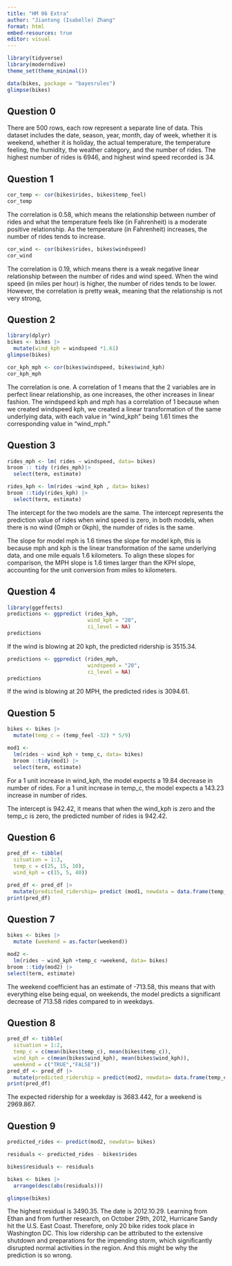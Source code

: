 ```yaml
---
title: "HM 06 Extra"
author: "Jiantong (Isabelle) Zhang"
format: html
embed-resources: true
editor: visual
---
```


```r
library(tidyverse)
library(moderndive)
theme_set(theme_minimal())
```

```r
data(bikes, package = "bayesrules")
glimpse(bikes)
```

## Question 0

There are 500 rows, each row represent a separate line of data. This dataset includes the date, season, year, month, day of week, whether it is weekend, whether it is holiday, the actual temperature, the temperature feeling, the humidity, the weather category, and the number of rides. The highest number of rides is 6946, and highest wind speed recorded is 34.

## Question 1

```r
cor_temp <- cor(bikes$rides, bikes$temp_feel)
cor_temp
```

The correlation is 0.58, which means the relationship between number of rides and what the temperature feels like (in Fahrenheit) is a moderate positive relationship. As the temperature (in Fahrenheit) increases, the number of rides tends to increase.

```r
cor_wind <- cor(bikes$rides, bikes$windspeed)
cor_wind
```

The correlation is 0.19, which means there is a weak negative linear relationship between the number of rides and wind speed. When the wind speed (in miles per hour) is higher, the number of rides tends to be lower. However, the correlation is pretty weak, meaning that the relationship is not very strong,

## Question 2

```r
library(dplyr)
bikes <- bikes |>
  mutate(wind_kph = windspeed *1.61)
glimpse(bikes)
```

```r
cor_kph_mph <- cor(bikes$windspeed, bikes$wind_kph)
cor_kph_mph
```

The correlation is one. A correlation of 1 means that the 2 variables are in perfect linear relationship, as one increases, the other increases in linear fashion. The windspeed kph and mph has a correlation of 1 because when we created windspeed kph, we created a linear transformation of the same underlying data, with each value in "wind_kph" being 1.61 times the corresponding value in "wind_mph."

## Question 3

```r
rides_mph <- lm( rides ~ windspeed, data= bikes)
broom :: tidy (rides_mph)|>
  select(term, estimate)
```

```r
rides_kph <- lm(rides ~wind_kph , data= bikes)
broom ::tidy(rides_kph) |>
  select(term, estimate)
```

The intercept for the two models are the same. The intercept represents the prediction value of rides when wind speed is zero, in both models, when there is no wind (0mph or 0kph), the numder of rides is the same.

The slope for model mph is 1.6 times the slope for model kph, this is because mph and kph is the linear transformation of the same underlying data, and one mile equals 1.6 kilometers. To align these slopes for comparison, the MPH slope is 1.6 times larger than the KPH slope, accounting for the unit conversion from miles to kilometers.

## Question 4

```r
library(ggeffects)
predictions <- ggpredict (rides_kph,
                          wind_kph = "20",
                          ci_level = NA)
predictions
```

If the wind is blowing at 20 kph, the predicted ridership is 3515.34.

```r
predictions <- ggpredict (rides_mph,
                          windspeed = "20",
                          ci_level = NA)
predictions
```

If the wind is blowing at 20 MPH, the predicted rides is 3094.61.

## Question 5

```r
bikes <- bikes |>
  mutate(temp_c = (temp_feel -32) * 5/9)
```

```r
mod1 <- 
  lm(rides ~ wind_kph + temp_c, data= bikes) 
  broom ::tidy(mod1) |>
  select(term, estimate)
```

For a 1 unit increase in wind_kph, the model expects a 19.84 decrease in number of rides. For a 1 unit increase in temp_c, the model expects a 143.23 increase in number of rides.

The intercept is 942.42, it means that when the wind_kph is zero and the temp_c is zero, the predicted number of rides is 942.42.

## Question 6

```r
pred_df <- tibble(
  situation = 1:3,
  temp_c = c(25, 15, 10),
  wind_kph = c(15, 5, 40))

pred_df <- pred_df |>
  mutate(predicted_ridership= predict (mod1, newdata = data.frame(temp_c, wind_kph)))
print(pred_df)
```

## Question 7 

```r
bikes <- bikes |>
  mutate (weekend = as.factor(weekend))

mod2 <- 
  lm(rides ~ wind_kph +temp_c +weekend, data= bikes)
broom ::tidy(mod2) |>
select(term, estimate)
```

The weekend coefficient has an estimate of -713.58, this means that with everything else being equal, on weekends, the model predicts a significant decrease of 713.58 rides compared to in weekdays.

## Question 8

```r
pred_df <- tibble(
  situation = 1:2,
  temp_c = c(mean(bikes$temp_c), mean(bikes$temp_c)),
  wind_kph = c(mean(bikes$wind_kph), mean(bikes$wind_kph)),
  weekend = c("TRUE","FALSE"))
pred_df <- pred_df |>
  mutate(predicted_ridership = predict(mod2, newdata= data.frame(temp_c, wind_kph, weekend)))
print(pred_df)
```

The expected ridership for a weekday is 3683.442, for a weekend is 2969.867.

## Question 9

```r
predicted_rides <- predict(mod2, newdata= bikes)

residuals <- predicted_rides - bikes$rides

bikes$residuals <- residuals

bikes <- bikes |>
  arrange(desc(abs(residuals)))

glimpse(bikes)
```

The highest residual is 3490.35. The date is 2012.10.29. Learning from Ethan and from further research, on October 29th, 2012, Hurricane Sandy hit the U.S. East Coast. Therefore, only 20 bike rides took place in Washington DC. This low ridership can be attributed to the extensive shutdown and preparations for the impending storm, which significantly disrupted normal activities in the region. And this might be why the prediction is so wrong.
